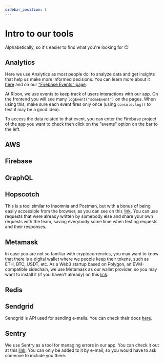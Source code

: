 ```yaml
---
sidebar_position: 1
---
```


# Intro to our tools

Alphabetically, so it's easier to find what you're looking for  :wink:

## Analytics

Here we use Analytics as most people do: to analyze data and get insights that help us make more informed decisions. You can learn more about it [here](https://analytics.google.com/analytics/web/provision/#/provision) and on our ["Firebase Events" page](firebase-events). 

At Ribon, we use events to keep track of users interactions with our app. On the frontend you will see many `logEvent("someEvent")` on the pages. 
When using this, make sure each event fires only once (using `console.log()` to test it may be a good idea). 

To access the data related to that event, you can enter the Firebase project of the app you want to check then click on the "events" option on the bar to the left.

## AWS

## Firebase

## GraphQL

## Hopscotch

This is a tool similar to Insomnia and Postman, but with a bonus of being easily accessible from the browser, as you can see on this [link](https://hoppscotch.io). You can use requests that were already written by somebody else and share your own requests with the team, saving everybody some time when testing requests and their responses.

## Metamask

In case you are not so familiar with cryptocurrencies, you may want to know that there is a digital wallet where we people keep their tokens, such as ETH, BTC, USDT, etc. As a Web3 startup based on Polygon, an EVM-compatible sidechain, we use Metamask as our wallet provider, so you may want to install it (if you haven't already) on this [link](https://chrome.google.com/webstore/detail/metamask/nkbihfbeogaeaoehlefnkodbefgpgknn).

## Redis

## Sendgrid

Sendgrid is API used for sending e-mails. You can check their docs [here](https://docs.sendgrid.com/pt-br/).

## Sentry

We use Sentry as a tool for managing errors in our app. You can check it out at this [link](https://sentry.io/auth/login/ribon/). You can only be added to it by e-mail, so you would have to ask someone to include you there. 
